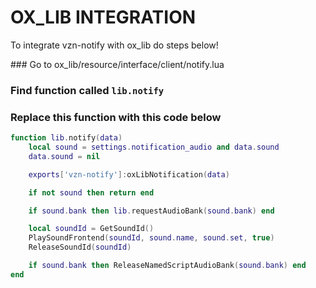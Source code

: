 
# OX_LIB INTEGRATION

To integrate vzn-notify with ox_lib do steps below!

<Steps>
### Go to ox_lib/resource/interface/client/notify.lua

### Find function called `lib.notify`

### Replace this function with this code below

```lua
function lib.notify(data)
    local sound = settings.notification_audio and data.sound
    data.sound = nil

    exports['vzn-notify']:oxLibNotification(data)

    if not sound then return end

    if sound.bank then lib.requestAudioBank(sound.bank) end

    local soundId = GetSoundId()
    PlaySoundFrontend(soundId, sound.name, sound.set, true)
    ReleaseSoundId(soundId)

    if sound.bank then ReleaseNamedScriptAudioBank(sound.bank) end
end
```

</Steps>
